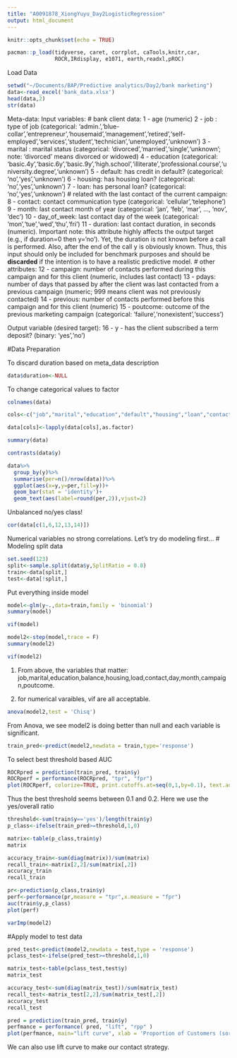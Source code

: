```yaml
---
title: "A0091878_XiongYuyu_Day2LogisticRegression"
output: html_document
---
```


```r
knitr::opts_chunk$set(echo = TRUE)
```

```r
pacman::p_load(tidyverse, caret, corrplot, caTools,knitr,car,
               ROCR,IRdisplay, e1071, earth,readxl,pROC)
```

Load Data
```r
setwd("~/Documents/BAP/Predictive analytics/Day2/bank marketing")
data<-read_excel('bank_data.xlsx')
head(data,2)
str(data)
```
Meta-data:
Input variables:
# bank client data:
1 - age (numeric)
2 - job : type of job (categorical: 'admin.','blue-collar','entrepreneur','housemaid','management','retired','self-employed','services','student','technician','unemployed','unknown')
3 - marital : marital status (categorical: 'divorced','married','single','unknown'; note: 'divorced' means divorced or widowed)
4 - education (categorical: 'basic.4y','basic.6y','basic.9y','high.school','illiterate','professional.course','university.degree','unknown')
5 - default: has credit in default? (categorical: 'no','yes','unknown')
6 - housing: has housing loan? (categorical: 'no','yes','unknown')
7 - loan: has personal loan? (categorical: 'no','yes','unknown')
# related with the last contact of the current campaign:
8 - contact: contact communication type (categorical: 'cellular','telephone') 
9 - month: last contact month of year (categorical: 'jan', 'feb', 'mar', ..., 'nov', 'dec')
10 - day_of_week: last contact day of the week (categorical: 'mon','tue','wed','thu','fri')
11 - duration: last contact duration, in seconds (numeric). Important note: this attribute highly affects the output target (e.g., if duration=0 then y='no'). Yet, the duration is not known before a call is performed. Also, after the end of the call y is obviously known. Thus, this input should only be included for benchmark purposes and should be **discarded** if the intention is to have a realistic predictive model.
# other attributes:
12 - campaign: number of contacts performed during this campaign and for this client (numeric, includes last contact)
13 - pdays: number of days that passed by after the client was last contacted from a previous campaign (numeric; 999 means client was not previously contacted)
14 - previous: number of contacts performed before this campaign and for this client (numeric)
15 - poutcome: outcome of the previous marketing campaign (categorical: 'failure','nonexistent','success')


Output variable (desired target):
16 - y - has the client subscribed a term deposit? (binary: 'yes','no')

#Data Preparation

To discard duration based on meta_data description
```r
data$duration<-NULL
```

To change categorical values to factor

```r
colnames(data)
```

```r
cols<-c("job","marital","education","default","housing","loan","contact","day","month","poutcome",'y')

data[cols]<-lapply(data[cols],as.factor)
```
```r
summary(data)
```
```r
contrasts(data$y)
```
```r
data%>%
  group_by(y)%>%
  summarise(per=n()/nrow(data))%>%
  ggplot(aes(x=y,y=per,fill=y))+
  geom_bar(stat = 'identity')+
  geom_text(aes(label=round(per,2)),vjust=2)
```

Unbalanced no/yes class!

```r
cor(data[c(1,6,12,13,14)])
```

Numerical variables no strong correlations.
Let's try do modeling first...
# Modeling
split data
```r
set.seed(123)
split<-sample.split(data$y,SplitRatio = 0.8)
train<-data[split,]
test<-data[!split,]
```


Put everything inside model
```r
model<-glm(y~.,data=train,family = 'binomial')
summary(model)
```

```r
vif(model)
```
```r
model2<-step(model,trace = F)
summary(model2)
```
```r
vif(model2)
```
1. From above, the variables that matter: job,marital,education,balance,housing,load,contact,day,month,campaign,poutcome.

2. for numerical varaibles, vif are all acceptable.

```r
anova(model2,test = 'Chisq')
```
From Anova, we see model2 is doing better than null and each variable is significant.

```r
train_pred<-predict(model2,newdata = train,type='response')

```

To select best threshold based AUC

```r
ROCRpred = prediction(train_pred, train$y)
ROCRperf = performance(ROCRpred, "tpr", "fpr")
plot(ROCRperf, colorize=TRUE, print.cutoffs.at=seq(0,1,by=0.1), text.adj=c(-0.2,1.7))
```

Thus the best threshold seems between 0.1 and 0.2. Here we use the yes/overall ratio
```r
threshold<-sum(train$y=='yes')/length(train$y)
p_class<-ifelse(train_pred>=threshold,1,0)

matrix<-table(p_class,train$y)
matrix
```




```r
accuracy_train<-sum(diag(matrix))/sum(matrix)
recall_train<-matrix[2,2]/sum(matrix[,2])
accuracy_train
recall_train
```

```r
pr<-prediction(p_class,train$y)
perf<-performance(pr,measure = "tpr",x.measure = "fpr")
auc(train$y,p_class)
plot(perf)
```
```r
varImp(model2)
```

#Apply model to test data
```r
pred_test<-predict(model2,newdata = test,type = 'response')
pclass_test<-ifelse(pred_test>=threshold,1,0)

```

```r
matrix_test<-table(pclass_test,test$y)
matrix_test
```


```r
accuracy_test<-sum(diag(matrix_test))/sum(matrix_test)
recall_test<-matrix_test[2,2]/sum(matrix_test[,2])
accuracy_test
recall_test
```

```r
pred = prediction(train_pred, train$y)
perfmance = performance( pred, "lift", "rpp" )
plot(perfmance, main="lift curve", xlab = 'Proportion of Customers (sorted prob)')
```
We can also use lift curve to make our contact strategy.
